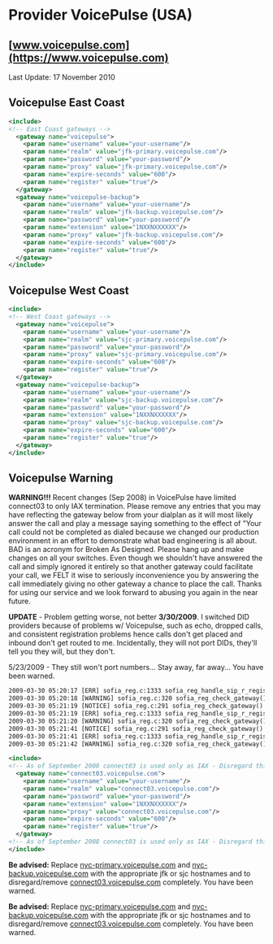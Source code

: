 
# Provider VoicePulse (USA) 

 

## [www.voicepulse.com](https://www.voicepulse.com)

Last Update: 17 November 2010

## Voicepulse East Coast

```xml
<include>
<!-- East Coast gateways -->
  <gateway name="voicepulse">
    <param name="username" value="your-username"/>
    <param name="realm" value="jfk-primary.voicepulse.com"/>
    <param name="password" value="your-password"/>
    <param name="proxy" value="jfk-primary.voicepulse.com"/>
    <param name="expire-seconds" value="600"/>
    <param name="register" value="true"/>
  </gateway>
  <gateway name="voicepulse-backup">
    <param name="username" value="your-username"/>
    <param name="realm" value="jfk-backup.voicepulse.com"/>
    <param name="password" value="your-password"/>
    <param name="extension" value="1NXXNXXXXXX"/>
    <param name="proxy" value="jfk-backup.voicepulse.com"/>
    <param name="expire-seconds" value="600"/>
    <param name="register" value="true"/>
  </gateway>
</include>
```

## Voicepulse West Coast

```xml
<include>
<!-- West Coast gateways -->
  <gateway name="voicepulse">
    <param name="username" value="your-username"/>
    <param name="realm" value="sjc-primary.voicepulse.com"/>
    <param name="password" value="your-password"/>
    <param name="proxy" value="sjc-primary.voicepulse.com"/>
    <param name="expire-seconds" value="600"/>
    <param name="register" value="true"/>
  </gateway>
  <gateway name="voicepulse-backup">
    <param name="username" value="your-username"/>
    <param name="realm" value="sjc-backup.voicepulse.com"/>
    <param name="password" value="your-password"/>
    <param name="extension" value="1NXXNXXXXXX"/>
    <param name="proxy" value="sjc-backup.voicepulse.com"/>
    <param name="expire-seconds" value="600"/>
    <param name="register" value="true"/>
  </gateway>
</include>
```

## Voicepulse Warning

**WARNING!!!** Recent changes (Sep 2008) in VoicePulse have limited connect03 to only IAX termination. Please remove any entries that you may have reflecting the gateway below from your dialplan as it will most likely answer the call and play a message saying something to the effect of "Your call could not be completed as dialed because we changed our production environment in an effort to demonstrate what bad engineering is all about. BAD is an acronym for Broken As Designed. Please hang up and make changes on all your switches. Even though we shouldn't have answered the call and simply ignored it entirely so that another gateway could facilitate your call, we FELT it wise to seriously inconvenience you by answering the call immediately giving no other gateway a chance to place the call. Thanks for using our service and we look forward to abusing you again in the near future.

**UPDATE** \- Problem getting worse, not better **3/30/2009**. I switched DID providers because of problems w/ Voicepulse, such as echo, dropped calls, and consistent registration problems hence calls don't get placed and inbound don't get routed to me. Incidentally, they will not port DIDs, they'll tell you they will, but they don't.

5/23/2009 - They still won't port numbers... Stay away, far away... You have been warned.

```xml
2009-03-30 05:20:17 [ERR] sofia_reg.c:1333 sofia_reg_handle_sip_r_register() voicepulse-backupsjc Registration Failed with status DNS Error [503]. failure #1
2009-03-30 05:20:18 [WARNING] sofia_reg.c:320 sofia_reg_check_gateway() voicepulse-backupsjc Failed Registration, setting retry to 60 seconds.
2009-03-30 05:21:19 [NOTICE] sofia_reg.c:291 sofia_reg_check_gateway() Registering voicepulse-backupsjc
2009-03-30 05:21:19 [ERR] sofia_reg.c:1333 sofia_reg_handle_sip_r_register() voicepulse-backupsjc Registration Failed with status DNS Error [503]. failure #2
2009-03-30 05:21:20 [WARNING] sofia_reg.c:320 sofia_reg_check_gateway() voicepulse-backupsjc Failed Registration, setting retry to 90 seconds.
2009-03-30 05:21:41 [NOTICE] sofia_reg.c:291 sofia_reg_check_gateway() Registering voicepulse
2009-03-30 05:21:41 [ERR] sofia_reg.c:1333 sofia_reg_handle_sip_r_register() voicepulse Registration Failed with status DNS Error [503]. failure #1
2009-03-30 05:21:42 [WARNING] sofia_reg.c:320 sofia_reg_check_gateway() voicepulse Failed Registration, setting retry to 60 seconds.
```

```xml
<include>
<!-- As of September 2008 connect03 is used only as IAX - Disregard this below -->
  <gateway name="connect03.voicepulse.com">
    <param name="username" value="your-username"/>
    <param name="realm" value="connect03.voicepulse.com"/>
    <param name="password" value="your-password"/>
    <param name="extension" value="1NXXNXXXXXX"/>
    <param name="proxy" value="connect03.voicepulse.com"/>
    <param name="expire-seconds" value="600"/>
    <param name="register" value="true"/>
  </gateway>
<!-- As of September 2008 connect03 is used only as IAX - Disregard this entry above -->
</include>
```

**Be advised:** Replace [nyc-primary.voicepulse.com](http://nyc-primary.voicepulse.com) and [nyc-backup.voicepulse.com](http://nyc-backup.voicepulse.com) with the appropriate jfk or sjc hostnames and to disregard/remove [connect03.voicepulse.com](http://connect03.voicepulse.com) completely. You have been warned.

**Be advised:** Replace [nyc-primary.voicepulse.com](http://nyc-primary.voicepulse.com) and [nyc-backup.voicepulse.com](http://nyc-backup.voicepulse.com) with the appropriate jfk or sjc hostnames and to disregard/remove [connect03.voicepulse.com](http://connect03.voicepulse.com) completely. You have been warned.


